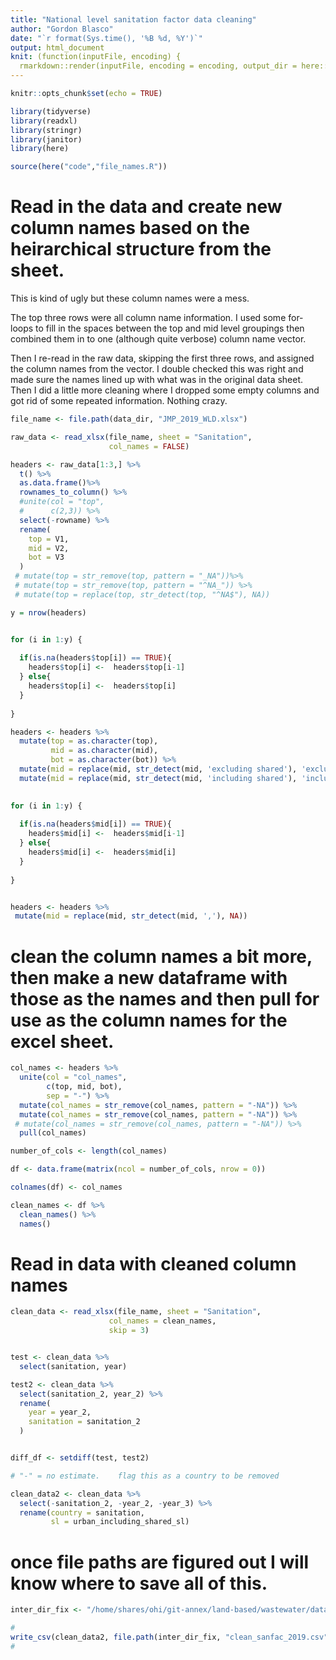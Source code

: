 ```yaml
---
title: "National level sanitation factor data cleaning"
author: "Gordon Blasco"
date: "`r format(Sys.time(), '%B %d, %Y')`"
output: html_document
knit: (function(inputFile, encoding) {
  rmarkdown::render(inputFile, encoding = encoding, output_dir = here::here("docs", "sanfact")) })
---
```


```r
knitr::opts_chunk$set(echo = TRUE)
```


```r

library(tidyverse)
library(readxl)
library(stringr)
library(janitor)
library(here)

source(here("code","file_names.R"))

```

# Read in the data and create new column names based on the heirarchical structure from the sheet. 

This is kind of ugly but these column names were a mess. 

The top three rows were all column name information. I used some for-loops to fill in the spaces between the top and mid level groupings then combined them in to one (although quite verbose) column name vector. 

Then I re-read in the raw data, skipping the first three rows, and assigned the column names from the vector. I double checked this was right and made sure the names lined up with what was in the original data sheet. Then I did a little more cleaning where I dropped some empty columns and got rid of some repeated information. Nothing crazy. 


```r
file_name <- file.path(data_dir, "JMP_2019_WLD.xlsx")

raw_data <- read_xlsx(file_name, sheet = "Sanitation", 
                      col_names = FALSE)

headers <- raw_data[1:3,] %>% 
  t() %>% 
  as.data.frame()%>%
  rownames_to_column() %>% 
  #unite(col = "top", 
  #      c(2,3)) %>% 
  select(-rowname) %>%
  rename(
    top = V1,
    mid = V2,
    bot = V3
  )
 # mutate(top = str_remove(top, pattern = "_NA"))%>% 
 # mutate(top = str_remove(top, pattern = "^NA_")) %>% 
 # mutate(top = replace(top, str_detect(top, "^NA$"), NA))

y = nrow(headers)


for (i in 1:y) {
  
  if(is.na(headers$top[i]) == TRUE){
    headers$top[i] <-  headers$top[i-1]
  } else{
    headers$top[i] <-  headers$top[i]
  }
  
}

headers <- headers %>% 
  mutate(top = as.character(top), 
         mid = as.character(mid),
         bot = as.character(bot)) %>% 
  mutate(mid = replace(mid, str_detect(mid, 'excluding shared'), 'excluding_shared')) %>% 
  mutate(mid = replace(mid, str_detect(mid, 'including shared'), 'including_shared')) 
  

for (i in 1:y) {
  
  if(is.na(headers$mid[i]) == TRUE){
    headers$mid[i] <-  headers$mid[i-1]
  } else{
    headers$mid[i] <-  headers$mid[i]
  }
  
}


headers <- headers %>% 
 mutate(mid = replace(mid, str_detect(mid, ','), NA))  


```

# clean the column names a bit more, then make a new dataframe with those as the names and then pull for use as the column names for the excel sheet. 
```r
col_names <- headers %>% 
  unite(col = "col_names",
        c(top, mid, bot),
        sep = "-") %>% 
  mutate(col_names = str_remove(col_names, pattern = "-NA")) %>% 
  mutate(col_names = str_remove(col_names, pattern = "-NA")) %>% 
 # mutate(col_names = str_remove(col_names, pattern = "-NA")) %>% 
  pull(col_names)

number_of_cols <- length(col_names)

df <- data.frame(matrix(ncol = number_of_cols, nrow = 0))

colnames(df) <- col_names 

clean_names <- df %>% 
  clean_names() %>% 
  names()

```

# Read in data with cleaned column names
```r

clean_data <- read_xlsx(file_name, sheet = "Sanitation", 
                      col_names = clean_names,
                      skip = 3) 


test <- clean_data %>% 
  select(sanitation, year)

test2 <- clean_data %>% 
  select(sanitation_2, year_2) %>% 
  rename(
    year = year_2,
    sanitation = sanitation_2
  )


diff_df <- setdiff(test, test2)

# "-" = no estimate.	flag this as a country to be removed

```

```r
clean_data2 <- clean_data %>% 
  select(-sanitation_2, -year_2, -year_3) %>% 
  rename(country = sanitation,
         sl = urban_including_shared_sl)
```

# once file paths are figured out I will know where to save all of this. 
```r

inter_dir_fix <- "/home/shares/ohi/git-annex/land-based/wastewater/data/interim"

#
write_csv(clean_data2, file.path(inter_dir_fix, "clean_sanfac_2019.csv"))
#
```
























